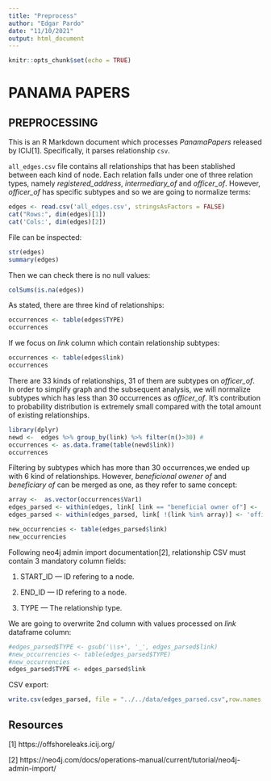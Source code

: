 ---
title: "Preprocess"
author: "Edgar Pardo"
date: "11/10/2021"
output: html_document
---

```{r setup, include=FALSE}
knitr::opts_chunk$set(echo = TRUE)
```

# PANAMA PAPERS

## PREPROCESSING

This is an R Markdown document which processes $Panama Papers$ released by ICIJ[1]. Specifically, it parses relationship `csv`. 

`all_edges.csv` file contains all relationships that has been stablished between each kind of node. Each relation falls under one of three relation types, namely *registered_address*, *intermediary_of* and *officer_of*. However, *officer_of* has specific subtypes and so we are going to normalize terms:

```{r cars}
edges <- read.csv('all_edges.csv', stringsAsFactors = FALSE)
cat("Rows:", dim(edges)[1])
cat('Cols:', dim(edges)[2])
```
File can be inspected:
```{r}
str(edges)
summary(edges)
```
Then we can check there is no null values:
```{r}
colSums(is.na(edges))
```
As stated, there are three kind of relationships:
```{r}
occurrences <- table(edges$TYPE)
occurrences
```
If we focus on $link$ column which contain relationship subtypes:
```{r}
occurrences <- table(edges$link)
occurrences
```
There are 33 kinds of relationships, 31 of them are subtypes on *officer_of*. In order to simplify graph and the subsequent analysis, we will normalize subtypes which has less than 30 occurrences as *officer_of*. It's contribution to probability distribution is extremely small compared with the total amount of existing relationships.

```{r}
library(dplyr)
newd <-  edges %>% group_by(link) %>% filter(n()>30) #
occurrences <- as.data.frame(table(newd$link))
occurrences
```
Filtering by subtypes which has more than 30 occurrences,we ended up with 6 kind of relationships. However, *beneficional owener of* and *beneficiary of* can be merged as one, as they refer to same concept:

```{r}
array <-  as.vector(occurrences$Var1)
edges_parsed <- within(edges, link[ link == "beneficial owner of"] <- 'beneficiary of')
edges_parsed <- within(edges_parsed, link[ !(link %in% array)] <- 'officer_of')
```

```{r}
new_occurrencies <- table(edges_parsed$link)
new_occurrencies
```
Following neo4j admin import documentation[2], relationship CSV must contain 3 mandatory column fields:

  1. START_ID — ID refering to a node.

  2. END_ID — ID refering to a node.

  3. TYPE — The relationship type.

We are going to overwrite 2nd column with values processed on $link$ dataframe column:
```{r}
#edges_parsed$TYPE <- gsub('\\s+', '_', edges_parsed$link)
#new_occurrencies <- table(edges_parsed$TYPE)
#new_occurrencies
edges_parsed$TYPE <- edges_parsed$link
```
CSV export:
```{r}
write.csv(edges_parsed, file = "../../data/edges_parsed.csv",row.names = FALSE)
```


## Resources

[1] https://offshoreleaks.icij.org/

[2] https://neo4j.com/docs/operations-manual/current/tutorial/neo4j-admin-import/





